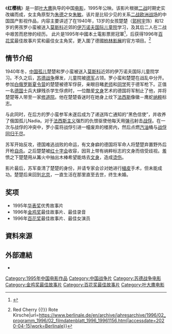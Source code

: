 {{Infobox Film
| name           = 红樱桃 
| image          = Red Cherry film.jpg
| caption        = ''Red Cherry'' DVD cover
| director       = [[叶大鹰|叶大鹰]]
| producer       = [[叶大鹰|叶大鹰]]
| narrator       = 
| starring       = [[郭柯宇|郭柯宇]]<br />[[Vladmill_Nizmiroff|Vladmill Nizmiroff]]<br />[[徐啸力|徐啸力]]
| music          = [[杨立青|杨立青]]
| cinematography = [[张黎_(导演)|张黎]]
| editing        = 
| distributor    = {{BHKG}}：[[橙天嘉禾|嘉禾電影(香港)有限公司]]
| released       = [[1995年电影|1995年]]<br>{{BHKG}}：{{film date|1996|11|01}}
| runtime        = 120分钟
| country        = [[中国|中国]]
| language       = [[俄语|俄语]]<br />[[德语|德语]]<br />[[汉语普通话|普通话]]
| budget         = 
| preceded_by    = 
| followed_by    = 
| website        = 
| amg_id         = 1:135573
| imdb_id        = 0114243
}}
《'''红樱桃'''》是一部[[叶大鹰|叶大鹰]]执导的中国[[电影|电影]]，1995年公映。该影片根据[[二战|二战]]时期史实改编而成，女主角原型为[[朱德|朱德]]之女[[朱敏_(语言学教授)|朱敏]]。该片是比较少见的关系[[二战欧洲战场|二战欧洲战场]]的中国国产影视作品，内容主要讲述了在1940年，13岁的女孩楚楚（[[郭柯宇|郭柯宇]]饰）和12岁的男孩罗小蛮被送入[[莫斯科|莫斯科]]近郊的[[伊万诺夫国际儿童院|伊万诺夫国际儿童院]]学习，及其后二人在二战中艰苦而悲惨的经历。 此片是1995年中國本土電影票房冠軍<ref>{{Cite web|title=`Red Cherry' Rises to the Top / Heroic Chinese tale of teens' survival|url=https://www.sfgate.com/movies/article/Red-Cherry-Rises-to-the-Top-Heroic-Chinese-2836486.php|accessdate=2020-04-15|date=1997-06-06|last=Stack|first=Peter|work=SFGate}}</ref>，后获得1996年[[百花奖|百花奖]]最佳故事片奖和最佳女主角奖，更入圍了德國[[柏林影展|柏林影展]]的官方項目。<ref>{{Cite web|title=Hong yin tao {{!}} Red Cherry {{!}} Rote Kirsche|url=https://www.berlinale.de/en/archive/jahresarchive/1996/02_programm_1996/02_filmdatenblatt_1996_19961156.html|accessdate=2020-04-15|work=Berlinale}}</ref>

== 情节介绍 ==
1940年冬，[[中国|中国]][[孤儿|孤儿]]楚楚和罗小蛮被送入[[莫斯科|莫斯科]]近郊的伊万诺夫国际儿童院学习。不久之后，[[苏德战争|苏德战争]]爆发，儿童院被[[德军|德军]]占领。罗小蛮和楚楚在战乱中分开。参加[[白俄罗斯|白俄罗斯]][[夏令营|夏令营]]的楚楚被德军俘获，亲眼目睹[[老师|老师]]和[[同学|同学]]死于德军枪下。正值一名[[德国|德国]]士兵大肆残杀学生俘虏时，一位酷爱[[文身|文身]]艺术的德国将军制止了他，并将楚楚等人带至一家[[修道院|修道院]]。他在楚楚昏迷时在她身上纹下[[法西斯|法西斯]]像徽－鹰蛇[[纳粹党|纳粹]]标志。

与此同时，在后方的罗小蛮参军未遂后成为了递送阵亡通知的“黑色信使”，并收养了俄国孤儿Nadia。对于[[法西斯主义|法西斯主义]]强烈的仇恨驱使他每天用[[弹弓|弹弓]]射击[[战俘|战俘]]。在一次与战俘的冲突中，罗小蛮将战俘引进一幢废弃的楼房内，然后点燃[[汽油|汽油]]桶与[[战俘|战俘]][[同归于尽|同归于尽]]。

苏军开始反攻，德国难逃战败的命运，有文身癖的德国将军命人将楚楚弃置野外后开枪[[自杀|自杀]]。之后楚楚被[[红十字会|红十字会]]收容，因背上带有纳粹标志的文身而倍受歧视。羞愤之下楚楚用从篝火中抽出木棒希望能烙去[[文身|文身]]，造成[[烫伤|烫伤]]。

影片最后，苏军查清了楚楚的身份，并请专家会诊对她进行[[植皮|植皮]]手术，但未能成功。楚楚后来回到[[北京|北京]]，一直生活在那里直至去世，终生未婚。

== 奖项 ==
* 1995年[[华表奖|华表奖]]优秀故事片
* 1996年[[金鸡奖|金鸡奖]]最佳故事片、最佳录音
* 1996年[[百花奖|百花奖]]最佳故事片、最佳女演员

== 資料來源 ==
{{reflist}}

== 外部連結 ==
* {{imdb title|0114243}}

{{张黎}}
{{中国电影金鸡奖最佳故事片}}
{{百花奖最佳故事片}}
[[Category:1995年中国电影作品|Category:1995年中国电影作品]]
[[Category:中国战争片|Category:中国战争片]]
[[Category:苏德战争电影|Category:苏德战争电影]]
[[Category:金鸡奖最佳故事片|Category:金鸡奖最佳故事片]]
[[Category:百花奖最佳故事片|Category:百花奖最佳故事片]]
[[Category:叶大鹰电影|Category:叶大鹰电影]]